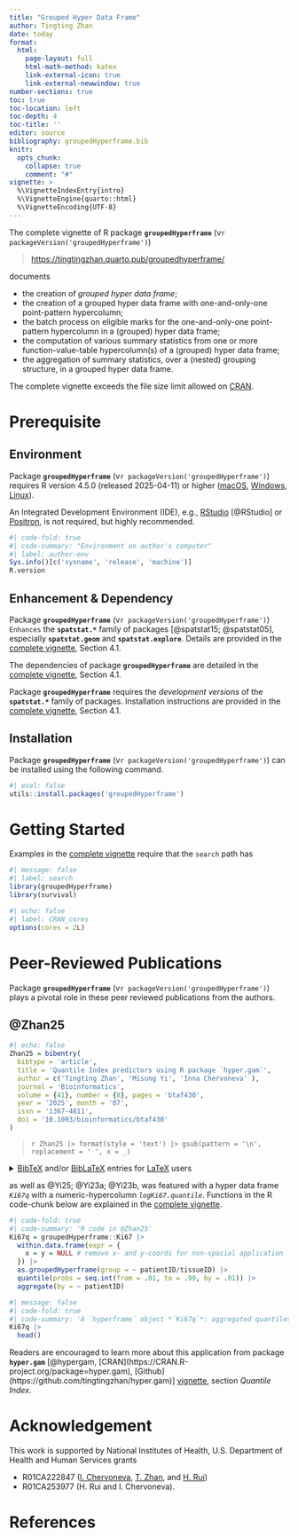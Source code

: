 ```yaml
---
title: "Grouped Hyper Data Frame"
author: Tingting Zhan
date: today
format: 
  html:
    page-layout: full
    html-math-method: katex
    link-external-icon: true
    link-external-newwindow: true
number-sections: true
toc: true
toc-location: left
toc-depth: 4
toc-title: ''
editor: source
bibliography: groupedHyperframe.bib
knitr:
  opts_chunk: 
    collapse: true
    comment: "#" 
vignette: >
  %\VignetteIndexEntry{intro}
  %\VignetteEngine{quarto::html}
  %\VignetteEncoding{UTF-8}
---
```



The complete vignette of R package **`groupedHyperframe`** (v`r packageVersion('groupedHyperframe')`) 

> <https://tingtingzhan.quarto.pub/groupedhyperframe/>

documents

-   the creation of *grouped hyper data frame*;
-   the creation of a grouped hyper data frame with one-and-only-one point-pattern hypercolumn;
-   the batch process on eligible marks for the one-and-only-one point-pattern hypercolumn in a (grouped) hyper data frame;
-   the computation of various summary statistics from one or more function-value-table hypercolumn(s) of a (grouped) hyper data frame;
-   the aggregation of summary statistics, over a (nested) grouping structure, in a grouped hyper data frame.

The complete vignette exceeds the file size limit allowed on [CRAN](https://cran.r-project.org/package=groupedHyperframe).  



# Prerequisite

## Environment

Package **`groupedHyperframe`** (v`r packageVersion('groupedHyperframe')`) requires R version 4.5.0 (released 2025-04-11) or higher ([macOS](https://cran.r-project.org/bin/macosx/), [Windows](https://cran.r-project.org/bin/windows/base/), [Linux](https://cran.r-project.org/bin/linux/)).

An Integrated Development Environment (IDE), e.g., [RStudio](https://posit.co/download/rstudio-desktop/) [@RStudio] or [Positron](https://positron.posit.co/download.html), is not required, but highly recommended.


```r
#| code-fold: true
#| code-summary: "Environment on author's computer"
#| label: author-env
Sys.info()[c('sysname', 'release', 'machine')]
R.version
```

## Enhancement & Dependency

Package **`groupedHyperframe`** (v`r packageVersion('groupedHyperframe')`) `Enhances` the **`spatstat.*`** family of packages [@spatstat15; @spatstat05], especially **`spatstat.geom`** and **`spatstat.explore`**. Details are provided in the [complete vignette](https://tingtingzhan.quarto.pub/groupedhyperframe/), Section 4.1.


The dependencies of package **`groupedHyperframe`** are detailed in the [complete vignette](https://tingtingzhan.quarto.pub/groupedhyperframe/), Section 4.1. 


Package **`groupedHyperframe`** requires the *development versions* of the **`spatstat.*`** family of packages. Installation instructions are provided in the [complete vignette](https://tingtingzhan.quarto.pub/groupedhyperframe/), Section 4.1. 


## Installation

Package **`groupedHyperframe`** (v`r packageVersion('groupedHyperframe')`) can be installed using the following command.

```r
#| eval: false
utils::install.packages('groupedHyperframe')
```

# Getting Started

Examples in the [complete vignette](https://tingtingzhan.quarto.pub/groupedhyperframe/) require that the `search` path has

```r
#| message: false
#| label: search
library(groupedHyperframe)
library(survival)
```

```r
#| echo: false
#| label: CRAN_cores
options(cores = 2L)
```

# Peer-Reviewed Publications

Package **`groupedHyperframe`** (v`r packageVersion('groupedHyperframe')`) plays a pivotal role in these peer reviewed publications from the authors.

## @Zhan25

```r
#| echo: false
Zhan25 = bibentry(
  bibtype = 'article',
  title = 'Quantile Index predictors using R package `hyper.gam`',
  author = c('Tingting Zhan', 'Misung Yi', 'Inna Chervoneva' ),
  journal = 'Bioinformatics',
  volume = {41}, number = {8}, pages = 'btaf430',
  year = '2025', month = '07',
  issn = '1367-4811',
  doi = '10.1093/bioinformatics/btaf430'
)
```


> `r Zhan25 |> format(style = 'text') |> gsub(pattern = '\n', replacement = ' ', x = _)`

<details>

<summary>[BibTeX](https://ctan.org/pkg/bibtex) and/or [BibLaTeX](https://ctan.org/pkg/biblatex) entries for [LaTeX](https://www.latex-project.org) users</summary>

```r
#| echo: false
#| comment: ''
c(
  Zhan25,
  citation(package = 'groupedHyperframe')
) |> toBibtex()
```

</details>

as well as @Yi25; @Yi23a; @Yi23b, was featured with a hyper data frame *`Ki67q`* with a numeric-hypercolumn *`logKi67.quantile`*. Functions in the R code-chunk below are explained in the [complete vignette](https://tingtingzhan.quarto.pub/groupedhyperframe/).

```r
#| code-fold: true
#| code-summary: 'R code in @Zhan25'
Ki67q = groupedHyperframe::Ki67 |>
  within.data.frame(expr = {
    x = y = NULL # remove x- and y-coords for non-spacial application
  }) |>
  as.groupedHyperframe(group = ~ patientID/tissueID) |> 
  quantile(probs = seq.int(from = .01, to = .99, by = .01)) |> 
  aggregate(by = ~ patientID)
```

```r
#| message: false
#| code-fold: true
#| code-summary: 'A `hyperframe` object *`Ki67q`*: aggregated quantiles'
Ki67q |>
  head()
```

Readers are encouraged to learn more about this application from package **`hyper.gam`** [@hypergam, [CRAN](https://CRAN.R-project.org/package=hyper.gam), [Github](https://github.com/tingtingzhan/hyper.gam)] [vignette](https://rpubs.com/tingtingzhan/hyper_gam), section *Quantile Index*.



# Acknowledgement

This work is supported by National Institutes of Health, U.S. Department of Health and Human Services grants

-   R01CA222847 ([I. Chervoneva](https://orcid.org/0000-0002-9104-4505), [T. Zhan](https://orcid.org/0000-0001-9971-4844), and [H. Rui](https://orcid.org/0000-0002-8778-261X))
-   R01CA253977 (H. Rui and I. Chervoneva).




# References {.appendix}

::: {#refs}
:::
